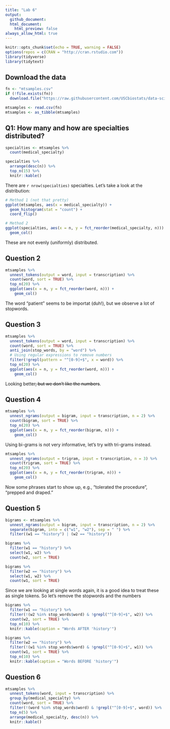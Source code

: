 ```yaml
---
title: "Lab 6"
output:
  github_document:
  html_document:
    html_preview: false
always_allow_html: true
---
```


```r
knitr::opts_chunk$set(echo = TRUE, warning = FALSE)
options(repos = c(CRAN = "http://cran.rstudio.com"))
library(tidyverse)
library(tidytext)
```

## Download the data

```r
fn <- "mtsamples.csv"
if (!file.exists(fn))
  download.file("https://raw.githubusercontent.com/USCbiostats/data-science-data/master/00_mtsamples/mtsamples.csv", destfile = fn)

mtsamples <- read.csv(fn)
mtsamples <- as_tibble(mtsamples)
```

## Q1: How many and how are specialties distributed?

```r
specialties <- mtsamples %>%
  count(medical_specialty)

specialties %>%
  arrange(desc(n)) %>%
  top_n(15) %>%
  knitr::kable()
```

There are `r nrow(specialties)` specialties. Let's take a look at the distribution:

```r
# Method 1 (not that pretty)
ggplot(mtsamples, aes(x = medical_specialty)) +
  geom_histogram(stat = "count") +
  coord_flip()
```

```r
# Method 2
ggplot(specialties, aes(x = n, y = fct_reorder(medical_specialty, n))) +
  geom_col()
```


These are not evenly (uniformly) distributed.

## Question 2

```r
mtsamples %>%
  unnest_tokens(output = word, input = transcription) %>%
  count(word, sort = TRUE) %>%
  top_n(20) %>%
  ggplot(aes(x = n, y = fct_reorder(word, n))) +
    geom_col()
```

The word "patient" seems to be importat (duh!), but we observe a lot of stopwords.

## Question 3

```r
mtsamples %>%
  unnest_tokens(output = word, input = transcription) %>%
  count(word, sort = TRUE) %>%
  anti_join(stop_words, by = "word") %>%
  # Using regular expressions to remove numbers
  filter(!grepl(pattern = "^[0-9]+$", x = word)) %>%
  top_n(20) %>%
  ggplot(aes(x = n, y = fct_reorder(word, n))) +
    geom_col()
```

Looking better~~, but we don't like the numbers~~.

## Question 4

```r
mtsamples %>%
  unnest_ngrams(output = bigram, input = transcription, n = 2) %>%
  count(bigram, sort = TRUE) %>%
  top_n(20) %>%
  ggplot(aes(x = n, y = fct_reorder(bigram, n))) +
    geom_col()
```

Using bi-grams is not very informative, let's try with tri-grams instead.

```r
mtsamples %>%
  unnest_ngrams(output = trigram, input = transcription, n = 3) %>%
  count(trigram, sort = TRUE) %>%
  top_n(20) %>%
  ggplot(aes(x = n, y = fct_reorder(trigram, n))) +
    geom_col()
```

Now some phrases start to show up, e.g., "tolerated the procedure", "prepped and draped."

## Question 5

```r
bigrams <- mtsamples %>%
  unnest_ngrams(output = bigram, input = transcription, n = 2) %>%
  separate(bigram, into = c("w1", "w2"), sep = " ") %>%
  filter((w1 == "history") | (w2 == "history"))

bigrams %>%
  filter(w1 == "history") %>%
  select(w1, w2) %>%
  count(w2, sort = TRUE)

bigrams %>%
  filter(w2 == "history") %>%
  select(w1, w2) %>%
  count(w1, sort = TRUE)
```

Since we are looking at single words again, it is a good idea to treat these as
single tokens. So let's remove the stopwords and the numbers

```r
bigrams %>%
  filter(w1 == "history") %>%
  filter(!(w2 %in% stop_words$word) & !grepl("^[0-9]+$", w2)) %>%
  count(w2, sort = TRUE) %>%
  top_n(10) %>%
  knitr::kable(caption = "Words AFTER 'history'")

bigrams %>%
  filter(w2 == "history") %>%
  filter(!(w1 %in% stop_words$word) & !grepl("^[0-9]+$", w1)) %>%
  count(w1, sort = TRUE) %>%
  top_n(10) %>%
  knitr::kable(caption = "Words BEFORE 'history'")
```


## Question 6

```r
mtsamples %>%
  unnest_tokens(word, input = transcription) %>%
  group_by(medical_specialty) %>%
  count(word, sort = TRUE) %>%
  filter(!(word %in% stop_words$word) & !grepl("^[0-9]+$", word)) %>%
  top_n(5) %>%
  arrange(medical_specialty, desc(n)) %>%
  knitr::kable()
```



